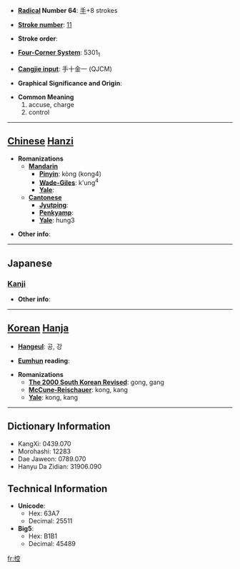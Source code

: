 * '''[[Wiktionary:Chinese radical index| Radical]] Number 64''': [[Wiktionary:Chinese radical index 手|手]]+8 strokes

* '''[[Wiktionary:Chinese total strokes index|Stroke number]]''': [[Wiktionary:Chinese total strokes index 11|11]]

* '''Stroke order''': 

* '''[[Wiktionary:Chinese four corner index|Four-Corner System]]''': 5301<sub>1</sub>

* '''[[Wiktionary:Chinese Cangjie index|Cangjie input]]''': 手十金一 (QJCM)

* '''Graphical Significance and Origin''': 

* '''Common Meaning'''
*#accuse, charge
*# control


----

== [[Chinese]] [[Hanzi]] ==

* '''Romanizations'''
** '''[[Mandarin]]'''
*** '''[[Pinyin]]''': kòng (kong4)
*** '''[[Wade-Giles]]''': k'ung<sup>4</sup>
*** '''[[Yale]]''': 
** '''[[Cantonese]]'''
*** '''[[Jyutping]]''':
*** '''[[Penkyamp]]''': 
*** '''[[Yale]]''': hung3

* '''Other info''': 

----

==Japanese==
===[[Kanji]]===
{{kanji|on readings=[[こう]] (kō)
|kun readings=[[ひかえる]] (hikaeru), [[ひかえ]] (hikae)
}}

* '''Other info''':  

----

== [[Korean]] [[Hanja]] ==

* '''[[Hangeul]]''': 공, 강

* '''[[Eumhun]] reading''': 

* '''Romanizations'''
** '''[[The 2000 South Korean Revised Romanization|The 2000 South Korean Revised]]''': gong, gang
** '''[[McCune-Reischauer]]''': kong, kang
** '''[[Yale]]''': kong, kang

----

== Dictionary Information ==

* KangXi: 0439.070
* Morohashi: 12283
* Dae Jaweon: 0789.070
* Hanyu Da Zidian: 31906.090

== Technical Information ==

* '''Unicode''':
** Hex: 63A7
** Decimal: 25511
* '''Big5''':
** Hex: B1B1
** Decimal: 45489

[[fr:控]]